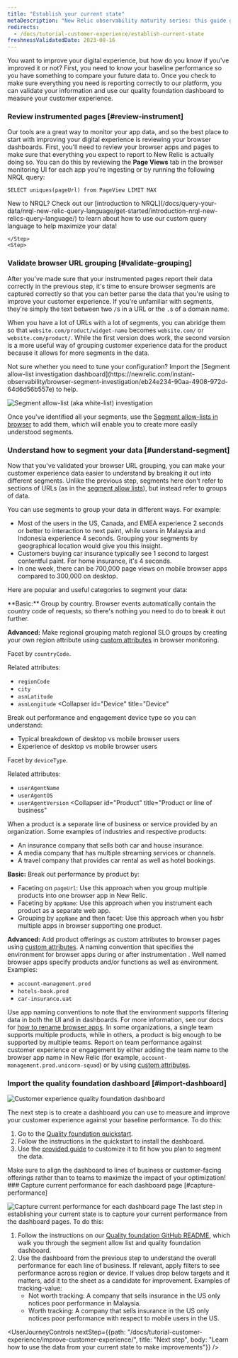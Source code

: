 ```yaml
---
title: "Establish your current state" 
metaDescription: "New Relic observability maturity series: this guide gives you a quality foundation for optimizing your web application's performance to improve your customer experience."
redirects:
  - /docs/tutorial-customer-experience/establish-current-state
freshnessValidatedDate: 2023-08-16
---
```





You want to improve your digital experience, but how do you know if you've improved it or not? First, you need to know your baseline performance so you have something to compare your future data to. Once you check to make sure everything you need is reporting correctly to our platform, you can validate your information and use our quality foundation dashboard to measure your customer experience.

<Steps>
    <Step>

### Review instrumented pages [#review-instrument]

Our <InlinePopover type="browser" /> tools are a great way to monitor your app data, and so the best place to start with improving your digital experience is reviewing your browser dashboards. First, you'll need to review your browser apps and pages to make sure that everything you expect to report to New Relic is actually doing so. You can do this by reviewing the <DoNotTranslate>**Page Views**</DoNotTranslate> tab in the browser monitoring UI for each app you're ingesting or by running the following NRQL query:

```
SELECT uniques(pageUrl) from PageView LIMIT MAX 
```

<Callout variant="tip">
New to NRQL? Check out our [introduction to NRQL](/docs/query-your-data/nrql-new-relic-query-language/get-started/introduction-nrql-new-relics-query-language/) to learn about how to use our custom query language to help maximize your data!
</Callout>

    </Step>
    <Step>
### Validate browser URL grouping [#validate-grouping]

After you've made sure that your instrumented pages report their data correctly in the previous step, it's time to ensure browser segments are captured correctly so that you can better parse the data that you're using to improve your customer experience. If you're unfamiliar with segments, they're simply the text between two `/`s in a URL or the `.`s of a domain name. 

When you have a lot of URLs with a lot of segments, you can abridge them so that `website.com/product/widget-name` becomes `website.com/` or `website.com/product/`. While the first version does work, the second version is a more useful way of grouping customer experience data for the product because it allows for more segments in the data.

<Callout variant="tip">
Not sure whether you need to tune your configuration? Import the [Segment allow-list investigation dashboard](https://newrelic.com/instant-observability/browser-segment-investigation/eb24e234-90aa-4908-972d-64d6d56b557e) to help.
</Callout>

<img
  title="Segment allow-list (aka white-list) investigation"
  alt="Segment allow-list (aka white-list) investigation"
  src={cxSegmentWhitelistInvestigation}
/>

Once you've identified all your segments, use the [Segment allow-lists in browser](/docs/browser/new-relic-browser/configuration/group-browser-metrics-urls/#adding) to add them, which will enable you to create more easily understood segments.        
    </Step>
    <Step>
### Understand how to segment your data [#understand-segment]

Now that you've validated your browser URL grouping, you can make your customer experience data easier to understand by breaking it out into different segments. Unlike the previous step, segments here don't refer to sections of URLs (as in the [segment allow lists](/docs/browser/new-relic-browser/configuration/group-browser-metrics-urls/#adding)), but instead refer to groups of data.

You can use segments to group your data in different ways. For example:
* Most of the users in the US, Canada, and EMEA experience 2 seconds or better to interaction to next paint, while users in Malaysia and Indonesia experience 4 seconds. Grouping your segments by geographical location would give you this insight.
* Customers buying car insurance typically see 1 second to largest contentful paint. For home insurance, it's 4 seconds.
* In one week, there can be 700,000 page views on mobile browser apps compared to 300,000 on desktop.

Here are popular and useful categories to segment your data:

<CollapserGroup>
    <Collapser
        id="Region"
        title="Region and Location"
    >
<DoNotTranslate>**Basic:**</DoNotTranslate> Group by country. Browser events automatically contain the country code of requests, so there's nothing you need to do to break it out further.

<DoNotTranslate>**Advanced:**</DoNotTranslate> Make regional grouping match regional SLO groups by creating your own region attribute using [custom attributes](/docs/telemetry-data-platform/custom-data/custom-events/report-browser-monitoring-custom-events-attributes/) in browser monitoring.

Facet by `countryCode`.

Related attributes:
* `regionCode`
* `city`
* `asnLatitude`
* `asnLongitude`
    </Collapser>
    <Collapser
        id="Device"
        title="Device"
    >
Break out performance and engagement device type so you can understand:

* Typical breakdown of desktop vs mobile browser users
* Experience of desktop vs mobile browser users

Facet by `deviceType`.

Related attributes:
* `userAgentName`
* `userAgentOS`
* `userAgentVersion`
    </Collapser>
    <Collapser
        id="Product"
        title="Product or line of business"
    >
When a product is a separate line of business or service provided by an organization. Some examples of industries and respective products:

* An insurance company that sells both car and house insurance.
* A media company that has multiple streaming services or channels.
* A travel company that provides car rental as well as hotel bookings.

<DoNotTranslate>**Basic:**</DoNotTranslate> Break out performance by product by:
* Faceting on `pageUrl`: Use this approach when you group multiple products into one browser app in New Relic.
* Faceting by `appName`: Use this approach when you instrument each product as a separate web app.
* Grouping by `appName` and then facet: Use this approach when you hsbr multiple apps in browser supporting one product.

<DoNotTranslate>**Advanced:**</DoNotTranslate> Add product offerings as custom attributes to browser pages using [custom attributes](/docs/telemetry-data-platform/custom-data/custom-events/report-browser-monitoring-custom-events-attributes).
    </Collapser>
    <Collapser
        id="Environment"
        title="Environment"
    >
A naming convention that specifies the environment for browser apps during or after instrumentation . Well named browser apps specify products and/or functions as well as environment. Examples:
* `account-management.prod`
* `hotels-book.prod`
* `car-insurance.uat`

Use app naming conventions to note that the environment supports filtering data in both the UI and in dashboards. For more information, see our docs for [how to rename browser apps](/docs/browser/new-relic-browser/configuration/rename-browser-apps/).
    </Collapser>
    <Collapser
        id="Team"
        title="Team"
    >
In some organizations, a single team supports multiple products, while in others, a product is big enough to be supported by multiple teams. Report on team performance against customer experience or engagement by either adding the team name to the browser app name in New Relic (for example, `account-management.prod.unicorn-squad`) or by using [custom attributes](/docs/telemetry-data-platform/custom-data/custom-events/report-browser-monitoring-custom-events-attributes).
    </Collapser>
</CollapserGroup>        
    </Step>
    <Step>
### Import the quality foundation dashboard [#import-dashboard]

<img
  title="Customer experience quality foundation dashboard"
  alt="Customer experience quality foundation dashboard"
  src={cxQfDashboard}
/>

The next step is to create a dashboard you can use to measure and improve your customer experience against your baseline performance. To do this:

1. Go to the [Quality foundation quickstart](https://newrelic.com/instant-observability/customer-experience-quality-foundation/7a5739bf-30ee-4be9-9705-14871cafd7f4).
2. Follow the instructions in the quickstart to install the dashboard.
3. Use the [provided guide](https://github.com/newrelic/newrelic-quickstarts/tree/main/quickstarts/oma-qf#readme) to customize it to fit how you plan to segment the data.

<Callout variant="tip">
Make sure to align the dashboard to lines of business or customer-facing offerings rather than to teams to maximize the impact of your optimization!
</Callout>       
    </Step>
    <Step>
### Capture current performance for each dashboard page [#capture-performance]

<img
  title="Capture current performance for each dashboard page"
  alt="Capture current performance for each dashboard page"
  src={cxQfKpiProgress}
/>
The last step in establishing your current state is to capture your current performance from the dashboard pages. To do this:

1. Follow the instructions on our [Quality foundation GitHub README](https://github.com/newrelic/oma-resource-center/tree/main/src/content/docs/oma/value-drivers/customer-experience/use-cases/quality-foundation), which walk you through the segment allow list and quality foundation dashboard.
2. Use the dashboard from the previous step to understand the overall performance for each line of business. If relevant, apply filters to see performance across region or device. If values drop below targets and it matters, add it to the sheet as a candidate for improvement. Examples of tracking-value: 
   * Not worth tracking: A company that sells insurance in the US only notices poor performance in Malaysia.
   * Worth tracking: A company that sells insurance in the US only notices poor performance with respect to mobile users in the US.        
    </Step>
</Steps>

<UserJourneyControls
    nextStep={{path: "/docs/tutorial-customer-experience/improve-customer-experience/", title: "Next step", body: "Learn how to use the data from your current state to make improvements"}}
/>
